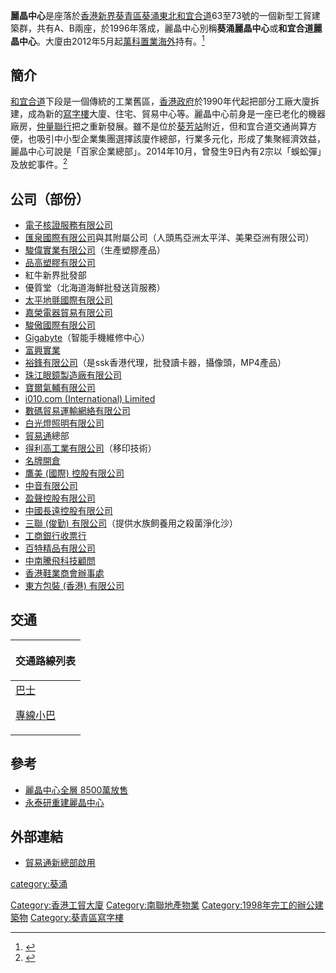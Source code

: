 {{Notability Unreferenced |time=2018-03-28T14:22:26+00:00}}
{{not|勵精中心}}
{{coord|22.3676|114.1379|display=title}}
{{multiple image
| align             = 
| direction         = vertical
| background color  = 
| header_background = 
| header_align      = center
| caption_align     = center
| header            = 
| width             = 250px
| image1            = Regent Centre Tower A.jpg
| width1            = 
| alt1              = 
| link1             = 
| caption1          = 麗晶中心A座
| image2            = Regent Centre Tower B (blue sky).jpg
| width2            = 
| alt2              = 
| link2             = 
| caption2          = 麗晶中心B座
| footer_background = 
| footer_align      = 
| footer            = 
}}
'''麗晶中心'''是座落於[[香港|香港]][[新界|新界]][[葵青區|葵青區]][[上葵涌|葵涌東北]][[和宜合道|和宜合道]]63至73號的一個新型工貿建築群，共有A、B兩座，於1996年落成，麗晶中心別稱'''葵涌麗晶中心'''或'''和宜合道麗晶中心'''。大廈由2012年5月起[[萬科置業海外|萬科置業海外]]持有。<ref>{{cite news|title=萬科借殼南聯實現港上市|url=http://paper.wenweipo.com/2012/05/15/FI1205150014.htm|accessdate=2018-03-28|publisher=文匯報|date=2012-05-15|archive-date=2015-03-31|archive-url=https://web.archive.org/web/20150331055333/http://paper.wenweipo.com/2012/05/15/FI1205150014.htm|dead-url=no}}</ref>

==簡介==
[[和宜合道|和宜合道]]下段是一個傳統的工業舊區，[[香港政府|香港政府]]於1990年代起把部分工廠大廈拆建，成為新的[[寫字樓|寫字樓]]大廈、住宅、貿易中心等。麗晶中心前身是一座已老化的機器廠房，[[仲量聯行|仲量聯行]]把之重新發展。雖不是位於[[葵芳站|葵芳站]]附近，但和宜合道交通尚算方便，也吸引中小型企業集團選擇該廈作總部，行業多元化，形成了集聚經濟效益，麗晶中心可說是「百家企業總部」。2014年10月，曾發生9日內有2宗以「蜈蚣彈」及放蛇事件。<ref>{{cite news|title=葵涌麗晶中心再有公司被追數放蛇|url=https://topick.hket.com/article/505617/%E8%91%B5%E6%B6%8C%E9%BA%97%E6%99%B6%E4%B8%AD%E5%BF%83%E5%86%8D%E6%9C%89%E5%85%AC%E5%8F%B8%E8%A2%AB%E8%BF%BD%E6%95%B8%E6%94%BE%E8%9B%87|accessdate=2018-03-28|publisher=香港經濟日報|date=2014-12-24|archive-date=2018-05-20|archive-url=https://web.archive.org/web/20180520053838/https://topick.hket.com/article/505617/%E8%91%B5%E6%B6%8C%E9%BA%97%E6%99%B6%E4%B8%AD%E5%BF%83%E5%86%8D%E6%9C%89%E5%85%AC%E5%8F%B8%E8%A2%AB%E8%BF%BD%E6%95%B8%E6%94%BE%E8%9B%87|dead-url=no}}</ref>

==公司（部份）==
* [[電子核證服務有限公司|電子核證服務有限公司]]
* [[匯泉國際|匯泉國際有限公司]]與其附屬公司（人頭馬亞洲太平洋、美果亞洲有限公司）
* [[駿偉實業有限公司|駿偉實業有限公司]]（生產塑膠產品）
* [[品高塑膠有限公司|品高塑膠有限公司]]
* 紅牛新界批發部
* 優質堂（北海道海鮮批發送貨服務）
* [[太平地氈國際有限公司|太平地氈國際有限公司]]
* [[嘉榮電器貿易有限公司|嘉榮電器貿易有限公司]]
* [[駿傲國際有限公司|駿傲國際有限公司]]
* [[技嘉科技|Gigabyte]]（智能手機維修中心）
* [[富興實業|富興實業]]
* [[裕鋒有限公司|裕鋒有限公司]]（是ssk香港代理，批發讀卡器，攝像頭，MP4產品）
* [[珠江眼鏡製造廠有限公司|珠江眼鏡製造廠有限公司]]
* [[寶爾氣輔有限公司|寶爾氣輔有限公司]]
* [[i010.com_(International)_Limited|i010.com (International) Limited]]
* [[數碼貿易運輸網絡有限公司|數碼貿易運輸網絡有限公司]]
* [[白光燈照明有限公司|白光燈照明有限公司]]
* [[貿易通|貿易通]]總部
* [[得利高工業有限公司|得利高工業有限公司]]（移印技術）
* [[名牌開倉|名牌開倉]]
* [[鷹美_(國際)_控股有限公司|鷹美 (國際) 控股有限公司]]
* [[中音有限公司|中音有限公司]]
* [[盈聲控股有限公司|盈聲控股有限公司]]
* [[中國長遠|中國長遠控股有限公司]]
* [[三聯_(俊勤)_有限公司|三聯 (俊勤) 有限公司]]（提供水族飼養用之殺菌淨化沙）
* [[工商銀行收票行|工商銀行收票行]]
* [[百特精品有限公司|百特精品有限公司]]
* [[中南騰飛科技顧問|中南騰飛科技顧問]]
* [[香港鞋業商會辦事處|香港鞋業商會辦事處]]
* [[東方包裝_(香港)_有限公司|東方包裝 (香港) 有限公司]]

==交通==
{| class="mw-collapsible mw-collapsed wikitable" style="background:yellow; margin: 0 auto; width: auto;" 
! 交通路線列表
|-
|
;[[香港巴士|巴士]]
{{九龍新界巴士簡單列表|31|31M|35A|36B|43A}}
;[[香港小巴|專線小巴]]
{{新界專線小巴簡單列表|94|94A|401}}
|}

==參考==
{{reflist}}
*[http://ps.hket.com/article/616658 麗晶中心全層 8500萬放售]{{Wayback|url=http://ps.hket.com/article/616658 |date=20180502213542 }}
*[http://orientaldaily.on.cc/cnt/finance/20120622/00204_006.html 永泰研重建麗晶中心]{{Wayback|url=http://orientaldaily.on.cc/cnt/finance/20120622/00204_006.html |date=20180502212749 }}

==外部連結==
* [https://web.archive.org/web/20160304140906/http://irdoc.quamnet.com/irpdf/tc/0536/050930_NewOffice_c.pdf 貿易通新總部啟用]

{{永泰地產}}
[[category:葵涌|category:葵涌]]
[[Category:香港工貿大廈|Category:香港工貿大廈]]
[[Category:南聯地產物業|Category:南聯地產物業]]
[[Category:1998年完工的辦公建築物|Category:1998年完工的辦公建築物]]
[[Category:葵青區寫字樓|Category:葵青區寫字樓]]